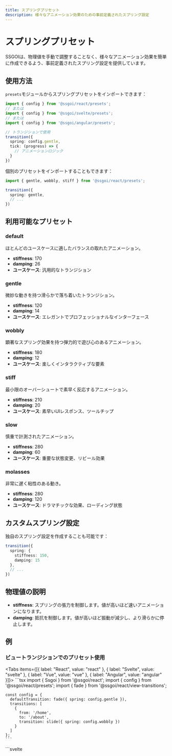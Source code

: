 ```yaml
---
title: スプリングプリセット
description: 様々なアニメーション効果のための事前定義されたスプリング設定
---
```


# スプリングプリセット

SSGOIは、物理値を手動で調整することなく、様々なアニメーション効果を簡単に作成できるよう、事前定義されたスプリング設定を提供しています。

## 使用方法

`presets`モジュールからスプリングプリセットをインポートできます：

```typescript
import { config } from '@ssgoi/react/presets';
// または
import { config } from '@ssgoi/svelte/presets';
// または
import { config } from '@ssgoi/angular/presets';

// トランジションで使用
transition({
  spring: config.gentle,
  tick: (progress) => {
    // アニメーションロジック
  }
})
```

個別のプリセットをインポートすることもできます：

```typescript
import { gentle, wobbly, stiff } from '@ssgoi/react/presets';

transition({
  spring: gentle,
  // ...
})
```

## 利用可能なプリセット

### default
ほとんどのユースケースに適したバランスの取れたアニメーション。
- **stiffness**: 170
- **damping**: 26
- **ユースケース**: 汎用的なトランジション

### gentle
微妙な動きを持つ滑らかで落ち着いたトランジション。
- **stiffness**: 120
- **damping**: 14
- **ユースケース**: エレガントでプロフェッショナルなインターフェース

### wobbly
顕著なスプリング効果を持つ弾力的で遊び心のあるアニメーション。
- **stiffness**: 180
- **damping**: 12
- **ユースケース**: 楽しくインタラクティブな要素

### stiff
最小限のオーバーシュートで素早く反応するアニメーション。
- **stiffness**: 210
- **damping**: 20
- **ユースケース**: 素早いUIレスポンス、ツールチップ

### slow
慎重で計測されたアニメーション。
- **stiffness**: 280
- **damping**: 60
- **ユースケース**: 重要な状態変更、リビール効果

### molasses
非常に遅く粘性のある動き。
- **stiffness**: 280
- **damping**: 120
- **ユースケース**: ドラマチックな効果、ローディング状態

## カスタムスプリング設定

独自のスプリング設定を作成することも可能です：

```typescript
transition({
  spring: {
    stiffness: 150,
    damping: 15
  },
  // ...
})
```

## 物理値の説明

- **stiffness**: スプリングの張力を制御します。値が高いほど速いアニメーションになります。
- **damping**: 抵抗を制御します。値が高いほど振動が減少し、より滑らかに停止します。

## 例

### ビュートランジションでのプリセット使用

<Tabs items={[{ label: "React", value: "react" }, { label: "Svelte", value: "svelte" }, { label: "Vue", value: "vue" }, { label: "Angular", value: "angular" }]}>
  <TabPanel value="react">
    ```tsx
    import { Ssgoi } from '@ssgoi/react';
    import { config } from '@ssgoi/react/presets';
    import { fade } from '@ssgoi/react/view-transitions';

    const config = {
      defaultTransition: fade({ spring: config.gentle }),
      transitions: [
        {
          from: '/home',
          to: '/about',
          transition: slide({ spring: config.wobbly })
        }
      ]
    };
    ```
  </TabPanel>
  <TabPanel value="svelte">
    ```svelte
    <script>
      import { Ssgoi } from '@ssgoi/svelte';
      import { config } from '@ssgoi/svelte/presets';
      import { fade, slide } from '@ssgoi/svelte/view-transitions';

      const config = {
        defaultTransition: fade({ spring: config.gentle }),
        transitions: [
          {
            from: '/home',
            to: '/about',
            transition: slide({ spring: config.wobbly })
          }
        ]
      };
    </script>

    <Ssgoi {config}>
      <slot />
    </Ssgoi>
    ```
  </TabPanel>
  <TabPanel value="vue">
    ```vue
    <script setup>
    import { Ssgoi } from '@ssgoi/vue';
    import { config } from '@ssgoi/vue/presets';
    import { fade, slide } from '@ssgoi/vue/view-transitions';

    const transitionConfig = {
      defaultTransition: fade({ spring: config.gentle }),
      transitions: [
        {
          from: '/home',
          to: '/about',
          transition: slide({ spring: config.wobbly })
        }
      ]
    };
    </script>

    <template>
      <Ssgoi :config="transitionConfig">
        <slot />
      </Ssgoi>
    </template>
    ```
  </TabPanel>
  <TabPanel value="angular">
    ```typescript
    import { Component } from "@angular/core";
    import { Ssgoi } from "@ssgoi/angular";
    import { config } from "@ssgoi/angular/presets";
    import { fade, slide } from "@ssgoi/angular/view-transitions";
    import type { SsgoiConfig } from "@ssgoi/angular";

    @Component({
      selector: "app-root",
      standalone: true,
      imports: [Ssgoi],
      template: `
        <div ssgoi [config]="config">
          <!-- アプリコンテンツ -->
        </div>
      `
    })
    export class AppComponent {
      config: SsgoiConfig = {
        defaultTransition: fade({
         inSpring: config.gentle,
         outSpring: config.slow,
        }),
        transitions: [
          {
            from: '/home',
            to: '/about',
            transition: slide({ spring: config.wobbly })
          }
        ]
      };
    }
    ```
  </TabPanel>
</Tabs>

### 要素トランジションでのプリセット使用

<Tabs items={[{ label: "React", value: "react" }, { label: "Svelte", value: "svelte" }, { label: "Vue", value: "vue" }, { label: "Angular", value: "angular" }]}>
  <TabPanel value="react">
    ```tsx
    import { transition } from '@ssgoi/react';
    import { config } from '@ssgoi/react/presets';

    const fadeIn = transition({
      spring: config.slow,
      tick: (progress) => ({
        opacity: progress,
        transform: `translateY(${(1 - progress) * 20}px)`
      })
    });
    ```
  </TabPanel>
  <TabPanel value="svelte">
    ```svelte
    <script>
      import { transition } from '@ssgoi/svelte';
      import { config } from '@ssgoi/svelte/presets';

      const fadeIn = {
        spring: config.slow,
        tick: (progress) => ({
          opacity: progress,
          transform: `translateY(${(1 - progress) * 20}px)`
        })
      };
    </script>

    <div use:transition={{ key: 'fade-in', ...fadeIn }}>
      コンテンツ
    </div>
    ```
  </TabPanel>
  <TabPanel value="vue">
    ```vue
    <script setup>
    import { config } from '@ssgoi/vue/presets';
    import { fadeIn } from '@ssgoi/vue/transitions';

    const fadeTransition = {
      spring: config.slow,
      tick: (progress) => ({
        opacity: progress,
        transform: `translateY(${(1 - progress) * 20}px)`
      })
    };
    </script>

    <template>
      <div v-transition="{ key: 'fade-in', ...fadeTransition }">
        コンテンツ
      </div>
    </template>
    ```
  </TabPanel>
  <TabPanel value="angular">
    ```typescript
    import { Component } from '@angular/core';
    import { TransitionDirective } from '@ssgoi/angular';
    import { config } from '@ssgoi/angular/presets';
    import type { TransitionDirectiveConfig } from '@ssgoi/angular';

    @Component({
      selector: 'app-my',
      standalone: true,
      imports: [TransitionDirective],
      template: `
        <div [transition]="fadeInConfig">
          コンテンツ
        </div>
      `
    })
    export class MyComponent {
      fadeInConfig: TransitionDirectiveConfig = {
        spring: config.slow,
        tick: (progress) => ({
          opacity: progress,
          transform: `translateY(${(1 - progress) * 20}px)`
        })
      };
    }
    ```
  </TabPanel>
</Tabs>
